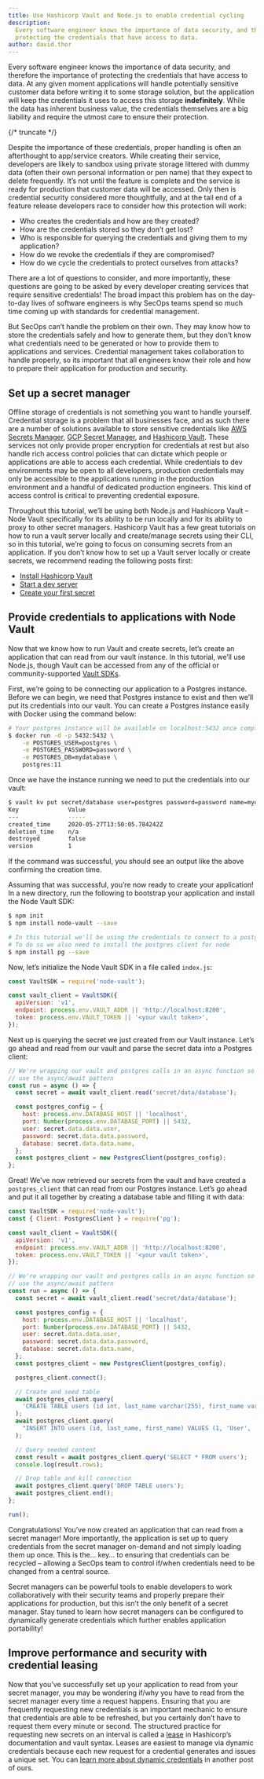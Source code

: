 ```yaml
---
title: Use Hashicorp Vault and Node.js to enable credential cycling
description:
  Every software engineer knows the importance of data security, and therefore the importance of
  protecting the credentials that have access to data.
author: david.thor
---
```


Every software engineer knows the importance of data security, and therefore the importance of
protecting the credentials that have access to data. At any given moment applications will handle
potentially sensitive customer data before writing it to some storage solution, but the application
will keep the credentials it uses to access this storage **indefinitely**. While the data has
inherent business value, the credentials themselves are a big liability and require the utmost care
to ensure their protection.

{/* truncate */}

Despite the importance of these credentials, proper handling is often an afterthought to app/service
creators. While creating their service, developers are likely to sandbox using private storage
littered with dummy data (often their own personal information or pen name) that they expect to
delete frequently. It’s not until the feature is complete and the service is ready for production
that customer data will be accessed. Only then is credential security considered more thoughtfully,
and at the tail end of a feature release developers race to consider how this protection will work:

- Who creates the credentials and how are they created?
- How are the credentials stored so they don’t get lost?
- Who is responsible for querying the credentials and giving them to my application?
- How do we revoke the credentials if they are compromised?
- How do we cycle the credentials to protect ourselves from attacks?

There are a lot of questions to consider, and more importantly, these questions are going to be
asked by every developer creating services that require sensitive credentials! The broad impact this
problem has on the day-to-day lives of software engineers is why SecOps teams spend so much time
coming up with standards for credential management.

But SecOps can’t handle the problem on their own. They may know how to store the credentials safely
and how to generate them, but they don’t know what credentials need to be generated or how to
provide them to applications and services. Credential management takes collaboration to handle
properly, so its important that all engineers know their role and how to prepare their application
for production and security.

## Set up a secret manager

Offline storage of credentials is not something you want to handle yourself. Credential storage is a
problem that all businesses face, and as such there are a number of solutions available to store
sensitive credentials like [AWS Secrets Manager](https://aws.amazon.com/secrets-manager/),
[GCP Secret Manager](https://cloud.google.com/secret-manager), and
[Hashicorp Vault](https://www.vaultproject.io/). These services not only provide proper encryption
for credentials at rest but also handle rich access control policies that can dictate which people
or applications are able to access each credential. While credentials to dev environments may be
open to all developers, production credentials may only be accessible to the applications running in
the production environment and a handful of dedicated production engineers. This kind of access
control is critical to preventing credential exposure.

Throughout this tutorial, we’ll be using both Node.js and Hashicorp Vault – Node Vault specifically
for its ability to be run locally and for its ability to proxy to other secret managers. Hashicorp
Vault has a few great tutorials on how to run a vault server locally and create/manage secrets using
their CLI, so in this tutorial, we’re going to focus on consuming secrets from an application. If
you don’t know how to set up a Vault server locally or create secrets, we recommend reading the
following posts first:

- [Install Hashicorp Vault](https://learn.hashicorp.com/vault/getting-started/install)
- [Start a dev server](https://learn.hashicorp.com/vault/getting-started/dev-server)
- [Create your first secret](https://learn.hashicorp.com/vault/getting-started/first-secret)

## Provide credentials to applications with Node Vault

Now that we know how to run Vault and create secrets, let’s create an application that can read from
our vault instance. In this tutorial, we’ll use Node.js, though Vault can be accessed from any of
the official or community-supported [Vault SDKs](https://www.vaultproject.io/api/libraries.html).

First, we’re going to be connecting our application to a Postgres instance. Before we can begin, we
need that Postgres instance to exist and then we’ll put its credentials into our vault. You can
create a Postgres instance easily with Docker using the command below:

```bash
# Your postgres instance will be available on localhost:5432 once complete
$ docker run -d -p 5432:5432 \
    -e POSTGRES_USER=postgres \
    -e POSTGRES_PASSWORD=password \
    -e POSTGRES_DB=mydatabase \
    postgres:11
```

Once we have the instance running we need to put the credentials into our vault:

```bash
$ vault kv put secret/database user=postgres password=password name=mydatabase
Key              Value
---              -----
created_time     2020-05-27T13:50:05.784242Z
deletion_time    n/a
destroyed        false
version          1
```

If the command was successful, you should see an output like the above confirming the creation time.

Assuming that was successful, you’re now ready to create your application! In a new directory, run
the following to bootstrap your application and install the Node Vault SDK:

```bash
$ npm init
$ npm install node-vault --save

# In this tutorial we'll be using the credentials to connect to a postgres DB.
# To do so we also need to install the postgres client for node
$ npm install pg --save
```

Now, let’s initialize the Node Vault SDK in a file called `index.js`:

```js
const VaultSDK = require('node-vault');

const vault_client = VaultSDK({
  apiVersion: 'v1',
  endpoint: process.env.VAULT_ADDR || 'http://localhost:8200',
  token: process.env.VAULT_TOKEN || '<your vault token>',
});
```

Next up is querying the secret we just created from our Vault instance. Let’s go ahead and read from
our vault and parse the secret data into a Postgres client:

```js
// We're wrapping our vault and postgres calls in an async function so we can
// use the async/await pattern
const run = async () => {
  const secret = await vault_client.read('secret/data/database');

  const postgres_config = {
    host: process.env.DATABASE_HOST || 'localhost',
    port: Number(process.env.DATABASE_PORT) || 5432,
    user: secret.data.data.user,
    password: secret.data.data.password,
    database: secret.data.data.name,
  };
  const postgres_client = new PostgresClient(postgres_config);
};
```

Great! We’ve now retrieved our secrets from the vault and have created a `postgres_client` that can
read from our Postgres instance. Let’s go ahead and put it all together by creating a database table
and filling it with data:

```js
const VaultSDK = require('node-vault');
const { Client: PostgresClient } = require('pg');

const vault_client = VaultSDK({
  apiVersion: 'v1',
  endpoint: process.env.VAULT_ADDR || 'http://localhost:8200',
  token: process.env.VAULT_TOKEN || '<your vault token>',
});

// We're wrapping our vault and postgres calls in an async function so we can
// use the async/await pattern
const run = async () => {
  const secret = await vault_client.read('secret/data/database');

  const postgres_config = {
    host: process.env.DATABASE_HOST || 'localhost',
    port: Number(process.env.DATABASE_PORT) || 5432,
    user: secret.data.data.user,
    password: secret.data.data.password,
    database: secret.data.data.name,
  };
  const postgres_client = new PostgresClient(postgres_config);

  postgres_client.connect();

  // Create and seed table
  await postgres_client.query(
    'CREATE TABLE users (id int, last_name varchar(255), first_name varchar(255))'
  );
  await postgres_client.query(
    "INSERT INTO users (id, last_name, first_name) VALUES (1, 'User', 'Test')"
  );

  // Query seeded content
  const result = await postgres_client.query('SELECT * FROM users');
  console.log(result.rows);

  // Drop table and kill connection
  await postgres_client.query('DROP TABLE users');
  await postgres_client.end();
};

run();
```

Congratulations! You’ve now created an application that can read from a secret manager! More
importantly, the application is set up to query credentials from the secret manager on-demand and
not simply loading them up once. This is the… key… to ensuring that credentials can be recycled –
allowing a SecOps team to control if/when credentials need to be changed from a central source.

Secret managers can be powerful tools to enable developers to work collaboratively with their
security teams and properly prepare their applications for production, but this isn’t the only
benefit of a secret manager. Stay tuned to learn how secret managers can be configured to
dynamically generate credentials which further enables application portability!

## Improve performance and security with credential leasing

Now that you’ve successfully set up your application to read from your secret manager, you may be
wondering if/why you have to read from the secret manager every time a request happens. Ensuring
that you are frequently requesting new credentials is an important mechanic to ensure that
credentials are able to be refreshed, but you certainly don’t have to request them every minute or
second. The structured practice for requesting new secrets on an interval is called a
[lease](https://www.vaultproject.io/docs/concepts/lease) in Hashicorp’s documentation and vault
syntax. Leases are easiest to manage via dynamic credentials because each new request for a
credential generates and issues a unique set. You can
[learn more about dynamic credentials](https://www.architect.io/blog/how-dynamic-credentialing-makes-apps-portable)
in another post of ours.
